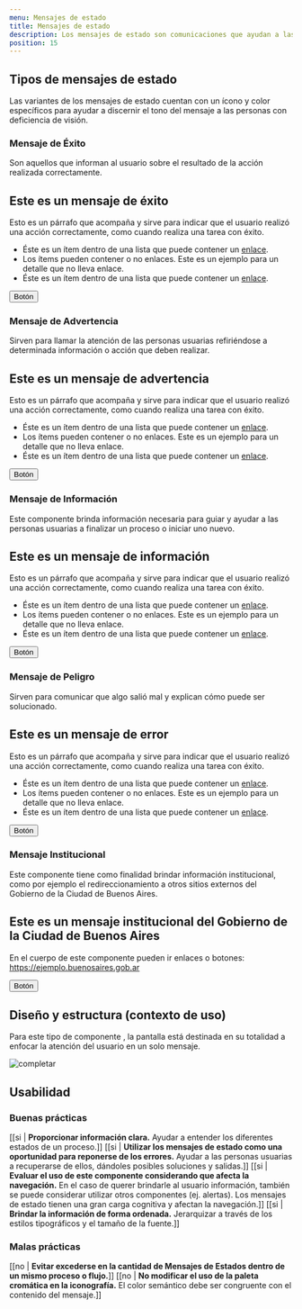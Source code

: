 ```yaml
---
menu: Mensajes de estado
title: Mensajes de estado
description: Los mensajes de estado son comunicaciones que ayudan a las personas usuarias a tomar decisiones premeditadas. Informan que algo ha ocurrido o va a ocurrir y tal vez requieran de su acción. También, sirven para reducir la incertidumbre y evitar que los usuarios cometan errores.
position: 15
---
```


## Tipos de mensajes de estado

Las variantes de los mensajes de estado cuentan con un ícono y color específicos para ayudar a discernir el tono del mensaje a las personas con deficiencia de visión.

### Mensaje de Éxito

Son aquellos que informan al usuario sobre el resultado de la acción realizada correctamente.

<div class="content-1">
  <div class="status status-success">
    <h2 class="status-title">Este es un mensaje de éxito</h2>
    <p class="status-text">
      Esto es un párrafo que acompaña y sirve para indicar que el usuario realizó una acción correctamente, como cuando
      realiza una tarea con éxito.
    </p>
    <ul class="status-list">
      <li>
        Éste es un ítem dentro de una lista que puede contener un <a href="#">enlace</a>.
      </li>
      <li>Los ítems pueden contener o no enlaces. Este es un ejemplo para un detalle que no lleva enlace.</li>
      <li>
        Éste es un ítem dentro de una lista que puede contener un <a href="#">enlace</a>.
      </li>
    </ul>
    <button type="button" class="btn btn-secondary">
      Botón
    </button>
  </div>
</div>

### Mensaje de Advertencia

Sirven para llamar la atención de las personas usuarias refiriéndose a determinada información o acción que deben realizar.

<div class="content-1">
  <div class="status status-primary">
    <h2 class="status-title">Este es un mensaje de advertencia</h2>
    <p class="status-text">
      Esto es un párrafo que acompaña y sirve para indicar que el usuario realizó una acción correctamente, como cuando
      realiza una tarea con éxito.
    </p>
    <ul class="status-list">
      <li>
        Éste es un ítem dentro de una lista que puede contener un <a href="#">enlace</a>.
      </li>
      <li>Los ítems pueden contener o no enlaces. Este es un ejemplo para un detalle que no lleva enlace.</li>
      <li>
        Éste es un ítem dentro de una lista que puede contener un <a href="#">enlace</a>.
      </li>
    </ul>
    <button type="button" class="btn btn-secondary">
      Botón
    </button>
  </div>
</div>

### Mensaje de Información

Este componente brinda información necesaria para guiar y ayudar a las personas usuarias a finalizar un proceso o iniciar uno nuevo.

<div class="content-1">
  <div class="status status-info">
    <h2 class="status-title">Este es un mensaje de información</h2>
    <p class="status-text">
      Esto es un párrafo que acompaña y sirve para indicar que el usuario realizó una acción correctamente, como cuando
      realiza una tarea con éxito.
    </p>
    <ul class="status-list">
      <li>
        Éste es un ítem dentro de una lista que puede contener un <a href="#">enlace</a>.
      </li>
      <li>Los ítems pueden contener o no enlaces. Este es un ejemplo para un detalle que no lleva enlace.</li>
      <li>
        Éste es un ítem dentro de una lista que puede contener un <a href="#">enlace</a>.
      </li>
    </ul>
    <button type="button" class="btn btn-secondary">
      Botón
    </button>
  </div>
</div>

### Mensaje de Peligro

Sirven para comunicar que algo salió mal y explican cómo puede ser solucionado.

<div class="content-1">
  <div class="status status-danger">
    <h2 class="status-title">Este es un mensaje de error</h2>
    <p class="status-text">
      Esto es un párrafo que acompaña y sirve para indicar que el usuario realizó una acción correctamente, como cuando
      realiza una tarea con éxito.
    </p>
    <ul class="status-list">
      <li>
        Éste es un ítem dentro de una lista que puede contener un <a href="#">enlace</a>.
      </li>
      <li>Los ítems pueden contener o no enlaces. Este es un ejemplo para un detalle que no lleva enlace.</li>
      <li>
        Éste es un ítem dentro de una lista que puede contener un <a href="#">enlace</a>.
      </li>
    </ul>
    <button type="button" class="btn btn-secondary">
      Botón
    </button>
  </div>
</div>

### Mensaje Institucional

Este componente tiene como finalidad brindar información institucional, como por ejemplo el redireccionamiento a otros sitios externos del Gobierno de la Ciudad de Buenos Aires.

<div class="content-1">
  <div class="status status-institutional">
    <h2 class="status-title">Este es un mensaje institucional del Gobierno de la Ciudad de Buenos Aires</h2>
    <p class="status-text">
      En el cuerpo de este componente pueden ir enlaces o botones: <a href="#">https://ejemplo.buenosaires.gob.ar</a>
    </p>
    <button type="button" class="btn btn-outline-link">
      Botón
    </button>
  </div>
</div>

## Diseño y estructura (contexto de uso)

Para este tipo de componente , la pantalla está destinada en su totalidad a enfocar la atención del usuario en un solo mensaje.

![completar](/componentes/mensajedeestado/diagrama.svg)

## Usabilidad

### Buenas prácticas

[[si | **Proporcionar información clara.** Ayudar a entender los diferentes estados de un proceso.]]
[[si | **Utilizar los mensajes de estado como una oportunidad para reponerse de los errores.** Ayudar a las personas usuarias a recuperarse de ellos, dándoles posibles soluciones y salidas.]]
[[si | **Evaluar el uso de este componente considerando que afecta la navegación.** En el caso de querer brindarle al usuario información, también se puede considerar utilizar otros componentes (ej. alertas). Los mensajes de estado tienen una gran carga cognitiva y afectan la navegación.]]
[[si | **Brindar la información de forma ordenada.** Jerarquizar a través de los estilos tipográficos y el tamaño de la fuente.]]

### Malas prácticas

[[no | **Evitar excederse en la cantidad de Mensajes de Estados dentro de un mismo proceso o flujo.**]]
[[no | **No modificar el uso de la paleta cromática en la iconografía.** El color semántico debe ser congruente con el contenido del mensaje.]]
